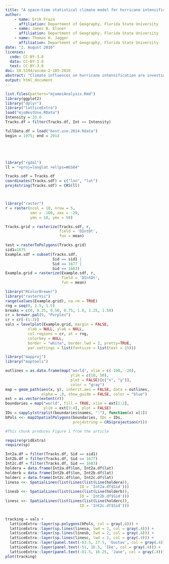```yaml
---
title: "A space–time statistical climate model for hurricane intensification in the North Atlantic basin"
author:
    - name: Erik Fraza
      affiliation: Department of Geography, Florida State University
    - name: James B. Elsner
      affiliation: Department of Geography, Florida State University
    - name: Thomas H. Jagger
      affiliation: Department of Geography, Florida State University
date: "2. August 2016"
licenses:
  code: CC-BY-3.0
  data: CC-BY-3.0
  text: CC-BY-3.0
doi: 10.5194/ascmo-2-105-2016
abstract: "Climate influences on hurricane intensification are investigated by averaging hourly intensification rates over the period 1975–2014 in 8°x 8° latitude–longitude grid cells. The statistical effects of hurricane intensity and sea-surface temperature (SST), along with the climatic effects of El Niño–Southern Oscillation (ENSO), the North Atlantic Oscillation (NAO) and the Madden–Julian Oscillation (MJO), are quantified using a Bayesian hierarchical model fit to the averaged data. As expected, stronger hurricanes tend to have higher intensification rates, especially over the warmest waters. Of the three climate variables considered, the NAO has the largest effect on intensification rates after controlling for intensity and SST. The model shows an average increase in intensification rates of 0.18 [0.06, 0.31]ms^-1 h^-1 (95% credible interval) for every 1 standard deviation decrease in the NAO index. Weak trade winds associated with the negative phase of the NAO might result in less vertical wind shear and thus higher mean intensification rates."
output: html_document
---
```

<style>body{text-align:justify}</style>






```r
list.files(pattern="mjomeiAnalysis.Rmd")
library(ggplot2)
library("dplyr")
library("latticeExtra")
load("mjoBestUse.RData")
Intensity = 33.0
Tracks.df = filter(Tracks.df, Int >= Intensity) 

```

```r

fullData.df = load("best.use.2014.Rdata")
begin = 1975; end = 2014






```

```r
library("rgdal")
ll = "+proj=longlat +ellps=WGS84"

Tracks.sdf = Tracks.df
coordinates(Tracks.sdf) = c("lon", "lat")
proj4string(Tracks.sdf) = CRS(ll)




```


```r
library("raster")
r = raster(ncol = 10, nrow = 5, 
           xmn = -100, xmx = -20, 
           ymn = 10, ymx = 50)

Tracks.grid = rasterize(Tracks.sdf, r,
                        field = 'DIntDt',
                        fun = mean)

test = rasterToPolygons(Tracks.grid)
sid1=1675
Example.sdf = subset(Tracks.sdf, 
                     Sid == sid1 | 
                     Sid == 1677 |
                     Sid == 1683)
Example.grid = rasterize(Example.sdf, r, 
                         field = 'DIntDt',
                         fun = mean)
```

```r
library("RColorBrewer")
library("rasterVis")
range(values(Example.grid), na.rm = TRUE)
rng = seq(0, 1.5, 1.5)
breaks = c(0, 0.25, 0.50, 0.75, 1.0, 1.25, 1.50)
cr = brewer.pal(9, "Purples")
cr = cr[-(1:3)]
vals = levelplot(Example.grid, margin = FALSE, 
          xlab = NULL, ylab = NULL, 
          col.regions = cr, at = rng, 
          colorkey = NULL,
          border = "white", border.lwd = 2, pretty=TRUE,
          par.settings = list(fontsize = list(text = 15)))
```


```r
library("mapproj")
library("maptools")

outlines = as.data.frame(map("world", xlim = c(-100, -20), 
                             ylim = c(10, 50), 
                             plot = FALSE)[c("x", "y")],
                             color = "gray")
map = geom_path(aes(x, y), inherit.aes = FALSE, data = outlines, 
                alpha = .8, show_guide = FALSE, color = "blue")
ext = as.vector(extent(r))
boundaries = map("world", fill = TRUE, xlim = ext[1:2], 
                 ylim = ext[3:4], plot = FALSE)
IDs = sapply(strsplit(boundaries$names, ":"), function(x) x[1])
bPols <<- map2SpatialPolygons(boundaries, IDs = IDs,
                              proj4string = CRS(projection(r)))
```

```r
#This chunk produces Figure 1 from the article

require(gridExtra)
require(sp)

Int2a.df = filter(Tracks.df, Sid == sid1)
Int2b.df = filter(Tracks.df, Sid == 1677)
Int2c.df = filter(Tracks.df, Sid == 1683)
holdera = data.frame(Int2a.df$lon, Int2a.df$lat)
holderb = data.frame(Int2b.df$lon, Int2b.df$lat)
holderc = data.frame(Int2c.df$lon, Int2c.df$lat)
linesa <<- SpatialLines(list(Lines(list(Line(holdera)),
                                 ID = 'Int2a.df$Sid')))
linesb <<- SpatialLines(list(Lines(list(Line(holderb)),
                                 ID = 'Int2b.df$Sid')))
linesc <<- SpatialLines(list(Lines(list(Line(holderc)),
                                 ID = 'Int2c.df$Sid')))


tracking = vals + 
  latticeExtra::layer(sp.polygons(bPols, col = gray(.8))) +
  latticeExtra::layer(sp.lines(linesa, lwd = 2, col = gray(.4))) + 
  latticeExtra::layer(sp.lines(linesb, lwd = 2, col = gray(.4))) + 
  latticeExtra::layer(sp.lines(linesc, lwd = 2, col = gray(.4))) +
  latticeExtra::layer(panel.text(-63.5, 27.5, 'Gustav', col = gray(.4))) +
  latticeExtra::layer(panel.text(-51, 16.5, 'Ike', col = gray(.4))) + 
  latticeExtra::layer(panel.text(-81.5, 16.25, 'Jane', col = gray(.4)))
plot(tracking)

```
